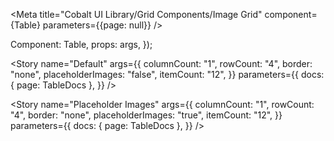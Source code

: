 
<Meta 
  title="Cobalt UI Library/Grid Components/Image Grid"
  component={Table}
  parameters={{page: null}}
/>

  Component: Table,
  props: args,
});

<Story name="Default" 
  args={{ 
    columnCount: "1",
    rowCount: "4", 
    border: "none",
    placeholderImages: "false",
    itemCount: "12",
  }}
  parameters={{
    docs: {
      page: TableDocs
    },
	}}
/>

<Story name="Placeholder Images" 
  args={{ 
    columnCount: "1",
    rowCount: "4", 
    border: "none",
    placeholderImages: "true",
    itemCount: "12",
  }}
  parameters={{
    docs: {
      page: TableDocs
    },
	}}
/>